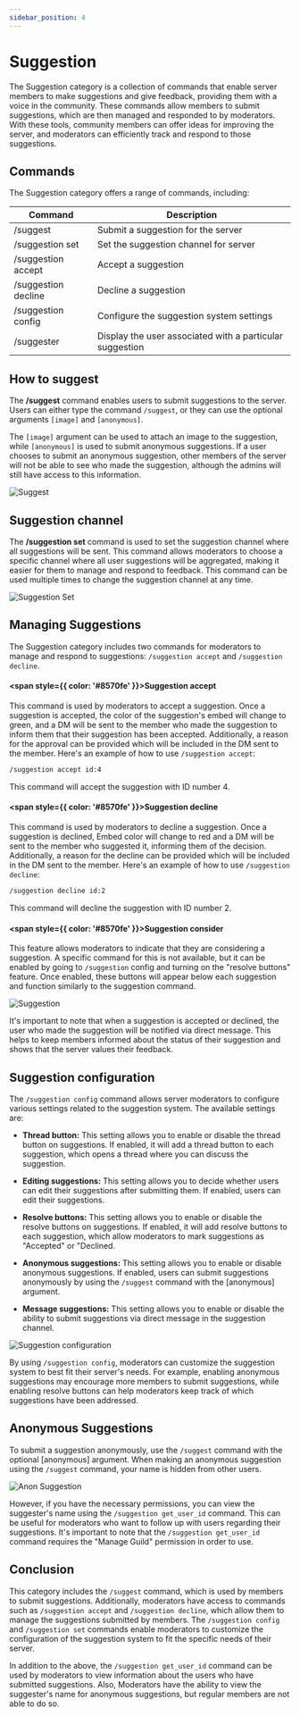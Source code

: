 ```yaml
---
sidebar_position: 4
---
```


# Suggestion

The Suggestion category is a collection of commands that enable server members to make suggestions and give feedback, providing them with a voice in the community. These commands allow members to submit suggestions, which are then managed and responded to by moderators. With these tools, community members can offer ideas for improving the server, and moderators can efficiently track and respond to those suggestions.

## Commands

The Suggestion category offers a range of commands, including:

| Command             | Description                                              |
| ------------------- | -------------------------------------------------------- |
| /suggest            | Submit a suggestion for the server                       |
| /suggestion set     | Set the suggestion channel for server                    |
| /suggestion accept  | Accept a suggestion                                      |
| /suggestion decline | Decline a suggestion                                     |
| /suggestion config  | Configure the suggestion system settings                 |
| /suggester          | Display the user associated with a particular suggestion |

## How to suggest

The **/suggest** command enables users to submit suggestions to the server. Users can either type the command `/suggest`, or they can use the optional arguments `[image]` and `[anonymous]`.

The `[image]` argument can be used to attach an image to the suggestion, while `[anonymous]` is used to submit anonymous suggestions. If a user chooses to submit an anonymous suggestion, other members of the server will not be able to see who made the suggestion, although the admins will still have access to this information.

![Suggest](img/suggest.png)

## Suggestion channel

The **/suggestion set** command is used to set the suggestion channel where all suggestions will be sent. This command allows moderators to choose a specific channel where all user suggestions will be aggregated, making it easier for them to manage and respond to feedback. This command can be used multiple times to change the suggestion channel at any time.

![Suggestion Set](img/suggestion-set.png)

## Managing Suggestions

The Suggestion category includes two commands for moderators to manage and respond to suggestions: `/suggestion accept` and `/suggestion decline`.

#### <span style={{ color: '#8570fe' }}>Suggestion accept</span>

This command is used by moderators to accept a suggestion. Once a suggestion is accepted, the color of the suggestion's embed will change to green, and a DM will be sent to the member who made the suggestion to inform them that their suggestion has been accepted. Additionally, a reason for the approval can be provided which will be included in the DM sent to the member.
Here's an example of how to use `/suggestion accept`:

```bash
/suggestion accept id:4
```

This command will accept the suggestion with ID number 4.

#### <span style={{ color: '#8570fe' }}>Suggestion decline</span>

This command is used by moderators to decline a suggestion. Once a suggestion is declined, Embed color will change to red and a DM will be sent to the member who suggested it, informing them of the decision. Additionally, a reason for the decline can be provided which will be included in the DM sent to the member.
Here's an example of how to use `/suggestion decline`:

```bash
/suggestion decline id:2
```

This command will decline the suggestion with ID number 2.

#### <span style={{ color: '#8570fe' }}>Suggestion consider</span>

This feature allows moderators to indicate that they are considering a suggestion. A specific command for this is not available, but it can be enabled by going to `/suggestion` config and turning on the "resolve buttons" feature. Once enabled, these buttons will appear below each suggestion and function similarly to the suggestion command.

![Suggestion](img/suggestion.png)

It's important to note that when a suggestion is accepted or declined, the user who made the suggestion will be notified via direct message. This helps to keep members informed about the status of their suggestion and shows that the server values their feedback.

## Suggestion configuration

The `/suggestion config` command allows server moderators to configure various settings related to the suggestion system. The available settings are:

- **Thread button:** This setting allows you to enable or disable the thread button on suggestions. If enabled, it will add a thread button to each suggestion, which opens a thread where you can discuss the suggestion.

- **Editing suggestions:** This setting allows you to decide whether users can edit their suggestions after submitting them. If enabled, users can edit their suggestions.

- **Resolve buttons:** This setting allows you to enable or disable the resolve buttons on suggestions. If enabled, it will add resolve buttons to each suggestion, which allow moderators to mark suggestions as "Accepted" or "Declined.

- **Anonymous suggestions:** This setting allows you to enable or disable anonymous suggestions. If enabled, users can submit suggestions anonymously by using the `/suggest` command with the [anonymous] argument.

- **Message suggestions:** This setting allows you to enable or disable the ability to submit suggestions via direct message in the suggestion channel.

![Suggestion configuration](img/suggestion-config.png)

By using `/suggestion config`, moderators can customize the suggestion system to best fit their server's needs. For example, enabling anonymous suggestions may encourage more members to submit suggestions, while enabling resolve buttons can help moderators keep track of which suggestions have been addressed.

## Anonymous Suggestions

To submit a suggestion anonymously, use the `/suggest` command with the optional [anonymous] argument. When making an anonymous suggestion using the `/suggest` command, your name is hidden from other users.

![Anon Suggestion](img/anon-suggestion.png)

However, if you have the necessary permissions, you can view the suggester's name using the `/suggestion get_user_id` command. This can be useful for moderators who want to follow up with users regarding their suggestions. It's important to note that the `/suggestion get_user_id` command requires the "Manage Guild" permission in order to use.

## <span className="txp">Conclusion</span>

This category includes the `/suggest` command, which is used by members to submit suggestions. Additionally, moderators have access to commands such as `/suggestion accept` and `/suggestion decline`, which allow them to manage the suggestions submitted by members. The `/suggestion config` and `/suggestion set` commands enable moderators to customize the configuration of the suggestion system to fit the specific needs of their server.

In addition to the above, the `/suggestion get_user_id` command can be used by moderators to view information about the users who have submitted suggestions. Also, Moderators have the ability to view the suggester's name for anonymous suggestions, but regular members are not able to do so.

